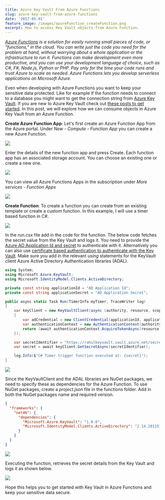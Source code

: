 ```yaml
---
title: Azure Key Vault From Azure Functions
slug: azure-key-vault-from-azure-functions
date: '2017-05-01'
feature_image: /images/azureFunction_createFunction.png
excerpt: How to access Key Vault objects from Azure Function.
---
```

_[Azure Functions](https://docs.microsoft.com/en-us/azure/azure-functions/functions-overview) is a solution for easily running small pieces of code, or "functions," in the cloud. You can write just the code you need for the problem at hand, without worrying about a whole application or the infrastructure to run it. Functions can make development even more productive, and you can use your development language of choice, such as C#, F#, Node.js, Python or PHP. Pay only for the time your code runs and trust Azure to scale as needed. Azure Functions lets you develop serverless applications on Microsoft Azure._

Even when developing with Azure Functions you want to keep your sensitive data protected. Like for example if the function needs to connect to a database you might want to get the connection string from [Azure Key Vault](/blog/getting-started-with-azure-key-vault/). If you are new to Azure Key Vault check out [these posts to get started](/tag/azure-key-vault/). In this post, we will explore how we can consume objects in Azure Key Vault from an Azure Function.

**Create Azure Function App**: Let's first create an Azure Function App from the Azure portal. Under _New - Compute - Function App_ you can create a new Azure Function.

![](/images/azureFunction_new.png)

Enter the details of the new function app and press Create. Each function app has an associated storage account. You can choose an existing one or create a new one.

![](/images/azureFunction_create.png)

You can view all Azure Functions Apps in the subscription under _More services - Function Apps_

![](/images/azureFunction_all.png)

**Create Function**: To create a function you can create from an existing template or create a custom function. In this example, I will use a timer based function in C#.

![](/images/azureFunction_createFunction.png)

In the _run.csx_ file add in the code for the function. The below code fetches the secret value from the Key Vault and logs it. You need to provide the [Azure AD Application Id and secret](/blog/authenticating-a-client-application-with-azure-key-vault/) to authenticate with it. Alternatively you can also use [certificate based authentication to authenticate with the Key Vault](/blog/azure-key-vault-from-azure-functions-certificate-based-authentication/). Make sure you add in the relevant _using_ statements for the KeyVault client Azure Active Directory Authentication libraries (ADAL).

```csharp
using System;
using Microsoft.Azure.KeyVault;
using Microsoft.IdentityModel.Clients.ActiveDirectory;

private const string applicationId = "AD Application Id";
private const string applicationSecret = "AD Application Secret";

public async static Task Run(TimerInfo myTimer, TraceWriter log)
{
    var keyClient = new KeyVaultClient(async (authority, resource, scope) =>
    {
        var adCredential = new ClientCredential(applicationId, applicationSecret);
        var authenticationContext = new AuthenticationContext(authority, null);
        return (await authenticationContext.AcquireTokenAsync(resource, adCredential)).AccessToken;
    });

    var secretIdentifier = "https://rahulkeyvault.vault.azure.net/secrets/mySecretName";
    var secret = await keyClient.GetSecretAsync(secretIdentifier);

    log.Info($"C# Timer trigger function executed at: {secret}");
}

```
![](/images/azureFunction_code.png)

Since the KeyVaultClient and the ADAL libraries are NuGet packages, we need to specify these as dependencies for the Azure Function. To use NuGet packages, create a _project.json_ file in the functions folder. Add in both the NuGet packages name and required version.

```json
{
  "frameworks": {
    "net46": {
      "dependencies": {
        "Microsoft.Azure.KeyVault": "1.0.0",
        "Microsoft.IdentityModel.Clients.ActiveDirectory": "2.14.201151115"
      }
    }
  }
}

```
![](/images/azureFunction_nuget.png)

Executing the function, retrieves the secret details from the Key Vault and logs it as shown below.

![](/images/azureFunction_run.png)

Hope this helps you to get started with Key Vault in Azure Functions and keep your sensitive data secure.
